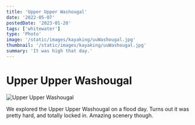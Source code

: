 ```yaml
---
title: 'Upper Upper Washougal'
date: '2022-05-07'
postedDate: '2023-01-20'
tags: ['whitewater']
type: 'Photo'
image: '/static/images/kayaking/uuWashougal.jpg'
thumbnail: '/static/images/kayaking/uuWashougal.jpg'
summary: 'It was high that day.'
---
```


# Upper Upper Washougal

![Upper Upper Washougal](/static/images/kayaking/uuWashougal.jpg)

We explored the Upper Upper Washougal on a flood day. Turns out it was pretty hard, and totally locked in. Amazing scenery though.